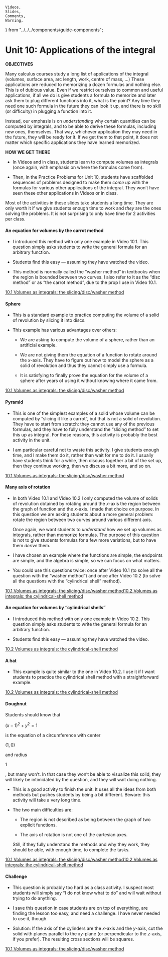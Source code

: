     Videos,
    Slides,
    Comments,
    Warning,
} from "../../../components/guide-components";

# Unit 10: Applications of the integral

**OBJECTIVES**

Many calculus courses study a long list of applications of the integral (volumes, surface area, arc length, work, centre of mass, ...) These applications are reduced to memorizing a dozen formulas and nothing else. This is of dubious value. Even if we restrict ourselves to common and useful applications, if all we do is give students a formula to memorize and later ask them to plug different functions into it, what is the point? Any time they need one such formula in the future they can look it up, and there is no skill (or difficulty) in plugging a function into it.

Instead, our emphasis is on *understanding* why certain quantities can be computed by integrals, and to be able to derive these formulas, including new ones, themselves. That way, whichever application they may need in the future, they will be ready for it. If we get them to that point, it does not matter which specific applications they have learned memorized.

**HOW WE GET THERE**

*   In Videos and in class, students learn to compute volumes as integrals (once again, with emphasis on where the formulas come from).

*   Then, in the Practice Problems for Unit 10, students have scaffolded sequences of problems designed to make them *come up* with the formulas for various other applications of the integral. They won’t have seen these other applications in Videos or in class.

<Warning>

Most of the activities in these slides take students a long time. They are only worth it if we give students enough time to work and *they* are the ones solving the problems. It is not surprising to only have time for 2 activities per class.

</Warning>

#### An equation for volumes by the carrot method

<Slides>

<QuestionPreview question={0} unit={10} small={true} />

</Slides>

<Comments>

*   I introduced this method with only one example in Video 10.1. This question simply asks students to write the general formula for an arbitrary function.

*   Students find this easy — assuming they have watched the video.

*   This method is normally called the “washer method” in textbooks when the region is bounded between two curves. I also refer to it as the “disc method” or as “the carrot method”, due to the prop I use in Video 10.1.

</Comments>

<Videos>

[10.1 Volumes as integrals: the slicing/disc/washer method](https://www.youtube.com/watch?v=Kq9Q5LISo5o\&list=PLlwePzQY_wW9f22c89JAQBzaa-9XgESA8)

</Videos>

#### Sphere

<Slides>

<QuestionPreview question={1} unit={10} small={true} />

</Slides>

<Comments>

*   This is a standard example to practice computing the volume of a solid of revolution by slicing it into discs.

*   This example has various advantages over others:

    *   We are asking to compute the volume of a sphere, rather than an artificial example.

    *   We are not giving them the equation of a function to rotate around the $x$-axis. They have to figure out how to model the sphere as a solid of revolution and thus they cannot simply use a formula.

    *   It is satisfying to finally prove the equation for the volume of a sphere after years of using it without knowing where it came from.

</Comments>

<Videos>

[10.1 Volumes as integrals: the slicing/disc/washer method](https://www.youtube.com/watch?v=Kq9Q5LISo5o\&list=PLlwePzQY_wW9f22c89JAQBzaa-9XgESA8)

</Videos>

#### Pyramid

<Slides>

<QuestionPreview question={2} unit={10} small={true} />

</Slides>

<Comments>

*   This is one of the simplest examples of a solid whose volume can be computed by “slicing it like a carrot”, but that is not a solid of revolution. They have to start from scratch: they cannot use any of the previous formulas, and they have to fully understand the “slicing method” to set this up as integral. For these reasons, this activity is probably the best activity in the unit.

*   I am particular careful not to waste this activity. I give students enough time, and I make them do it, rather than wait for me to do it. I usually have students think for a while, then discuss together a bit of the set up, then they continue working, then we discuss a bit more, and so on.

</Comments>

<Videos>

[10.1 Volumes as integrals: the slicing/disc/washer method](https://www.youtube.com/watch?v=Kq9Q5LISo5o\&list=PLlwePzQY_wW9f22c89JAQBzaa-9XgESA8)

</Videos>

#### Many axis of rotation

<Slides>

<QuestionPreview question={3} unit={10} small={true} />

</Slides>

<Comments>

*   In both Video 10.1 and Video 10.2 I only computed the volume of solids of revolution obtained by rotating around the $x$-axis the region between the graph of function and the $x$-axis. I made that choice on purpose. In this question we are asking students about a more general problem: rotate the region between two curves around various different axis.

    Once again, we want students to *understand* how we set up volumes as integrals, rather than memorize formulas. The purpose of this question is not to give students formulas for a few more variations, but to have them *derive* them.

*   I have chosen an example where the functions are simple, the endpoints are simple, and the algebra is simple, so we can focus on what matters.

*   You could use this questions twice: once after Video 10.1 (to solve all the question with the “washer method”) and once after Video 10.2 (to solve all the questions with the “cylindrical shell” method).

</Comments>

<Videos>

[10.1 Volumes as integrals: the slicing/disc/washer method](https://www.youtube.com/watch?v=Kq9Q5LISo5o\&list=PLlwePzQY_wW9f22c89JAQBzaa-9XgESA8)[10.2 Volumes as integrals: the cylindrical-shell method](https://www.youtube.com/watch?v=YYM9URJ4iJ8\&list=PLlwePzQY_wW9f22c89JAQBzaa-9XgESA8\&index=2)

</Videos>

#### An equation for volumes by “cylindrical shells”

<Slides>

<QuestionPreview question={4} unit={10} small={true} />

</Slides>

<Comments>

*   I introduced this method with only one example in Video 10.2. This question simply asks students to write the general formula for an arbitrary function.

*   Students find this easy — assuming they have watched the video.

</Comments>

<Videos>

[10.2 Volumes as integrals: the cylindrical-shell method](https://www.youtube.com/watch?v=YYM9URJ4iJ8\&list=PLlwePzQY_wW9f22c89JAQBzaa-9XgESA8\&index=2)

</Videos>

#### A hat

<Slides>

<QuestionPreview question={5} unit={10} small={true} />

</Slides>

<Comments>

*   This example is quite similar to the one in Video 10.2. I use it if I want students to practice the cylindrical shell method with a straightforward example.

</Comments>

<Videos>

[10.2 Volumes as integrals: the cylindrical-shell method](https://www.youtube.com/watch?v=YYM9URJ4iJ8\&list=PLlwePzQY_wW9f22c89JAQBzaa-9XgESA8\&index=2)

</Videos>

#### Doughnut

<Slides>

<QuestionPreview question={6} unit={10} small={true} />

</Slides>

<Warning>

Students should know that

$\displaystyle (x-1)^{2}+ y^{2}= 1$

is the equation of a circumference with center

$(1,0)$

and radius

$1$

, but many won’t. In that case they won’t be able to visualize this solid, they will likely be intimidated by the question, and they will wait doing nothing.

</Warning>

<Comments>

*   This is a good activity to finish the unit. It uses all the ideas from both methods but pushes students by being a bit different. Beware: this activity will take a very long time.

*   The two main difficulties are:

    *   The region is not described as being between the graph of two explicit functions.

    *   The axis of rotation is not one of the cartesian axes.

    Still, if they fully understand the methods and why they work, they should be able, with enough time, to complete the tasks.

</Comments>

<Videos>

[10.1 Volumes as integrals: the slicing/disc/washer method](https://www.youtube.com/watch?v=Kq9Q5LISo5o\&list=PLlwePzQY_wW9f22c89JAQBzaa-9XgESA8)[10.2 Volumes as integrals: the cylindrical-shell method](https://www.youtube.com/watch?v=YYM9URJ4iJ8\&list=PLlwePzQY_wW9f22c89JAQBzaa-9XgESA8\&index=2)

</Videos>

#### Challenge

<Slides>

<QuestionPreview question={7} unit={10} small={true} />

</Slides>

<Comments>

*   This question is probably too hard as a class activity. I suspect most students will simply say “I do not know what to do” and will wait without trying to do anything.

*   I save this question in case students are on top of everything, are finding the lesson too easy, and need a challenge. I have never needed to use it, though.

*   Solution: If the axis of the cylinders are the $x$-axis and the $y$-axis, cut the solid with planes parallel to the $xy$-plane (or perpendicular to the $z$-axis, if you prefer). The resulting cross sections will be squares.

</Comments>

<Videos>

[10.1 Volumes as integrals: the slicing/disc/washer method](https://www.youtube.com/watch?v=Kq9Q5LISo5o\&list=PLlwePzQY_wW9f22c89JAQBzaa-9XgESA8)

</Videos>